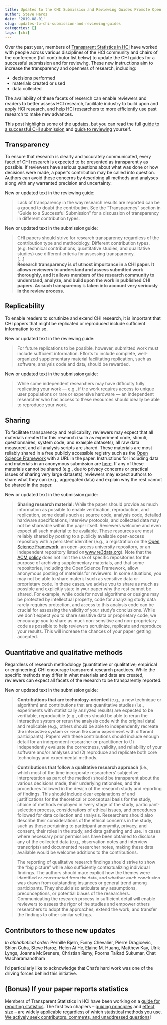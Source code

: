 ```yaml
---
title: Updates to the CHI Submission and Reviewing Guides Promote Open Research Practices
author: Steve Haroz
date: '2019-08-01'
slug: updates-to-chi-submission-and-reviewing-guides
categories: []
tags: [chi]
---
```


Over the past year, members of [Transparent Statistics in HCI](https://transparentstatistics.org/) have worked with people across various disciplines of the HCI community and chairs of the conference (full contributor list below) to update the CHI guides for a successful submission and for reviewing. These new instructions aim to increase the transparency and openness of research, including:

* decisions performed
* materials created or used
* data collected

The availability of these facets of research can enable reviewers and readers to better assess HCI research, facilitate industry to build upon and apply HCI research, and help HCI researchers to more efficiently use past research to make new advances.

This post highlights some of the updates, but you can read the full [guide to a successful CHI submission](https://chi2020.acm.org/authors/papers/guide-to-a-successful-submission/) and [guide to reviewing](https://chi2020.acm.org/guide-to-reviewing-papers/) yourself.


## Transparency

To ensure that research is clearly and accurately communicated, every facet of CHI research is expected to be presented as transparently as possible. If reviewers have serious questions about what was done or how decisions were made, a paper’s contribution may be called into question. Authors can avoid these concerns by describing all methods and analyses along with any warranted precision and uncertainty.

New or updated text in the reviewing guide:

> Lack of transparency in the way research results are reported can be a ground to doubt the contribution. See the “Transparency” section in “Guide to a Successful Submission” for a discussion of transparency in different contribution types.

New or updated text in the submission guide:

> CHI papers should strive for research transparency regardless of the contribution type and methodology. Different contribution types, (e.g. technical contributions, quantitative studies, and qualitative studies) use different criteria for assessing transparency.  
> […]  
> **Research transparency is of utmost importance in a CHI paper. It allows reviewers to understand and assess submitted work thoroughly, and it allows members of the research community to understand, analyze, and build upon the work in published CHI papers. As such transparency is taken into account very seriously in the review process.**


## Replicability

To enable readers to scrutinize and extend CHI research, it is important that CHI papers that might be replicated or reproduced include sufficient information to do so. 

New or updated text in the reviewing guide:

> For future replications to be possible, however, submitted work must include sufficient information. Efforts to include complete, well-organized supplementary material facilitating replication, such as software, analysis code and data, should be rewarded.

New or updated text in the submission guide:

> While some independent researchers may have difficulty fully replicating your work — e.g., if the work requires access to unique user populations or rare or expensive hardware — an independent researcher who has access to these resources should ideally be able to reproduce your work.


## Sharing

To facilitate transparency and replicability, reviewers may expect that all materials created for this research (such as experiment code, stimuli, questionnaires, system code, and example datasets), all raw data measured, and all analysis scripts are shared. These materials are most reliably shared in a free publicly accessible registry such as the [Open Science Framework](https://osf.io) with a URL in the paper. Instructions for including data and materials in an anonymous submission are [here](http://steveharoz.com/blog/2018/sharing-data-and-materials-for-anonymous-submission/). If any of these materials cannot be shared (e.g., due to privacy concerns or practical issues of sharing very large datasets), reviewers may expect authors to share what they can (e.g., aggregated data) and explain why the rest cannot be shared in the paper.

New or updated text in the submission guide:


> **Sharing research material:** While the paper should provide as much information as possible to enable verification, reproduction, and replication, some details such as source code, analysis code, detailed hardware specifications, interview protocols, and collected data may not be shareable within the paper itself. Reviewers welcome and even expect all such material to be available. These resources are most reliably shared by posting to a publicly available open-access repository with a persistent identifier (e.g., a registration on the [Open Science Framework](https://osf.io), an open-access university repository, or an independent repository listed on [www.re3data.org](http://www.re3data.org)). Note that the [ACM policy](https://www.acm.org/publications/policies/artifact-review-badging) does not limit the use of specific repositories for the purpose of archiving supplementary materials, and that some repositories, including the Open Science Framework, allow anonymous posting of materials for reviewers. In some situations, you may not be able to share material such as sensitive data or proprietary code. In these cases, we advise you to share as much as possible and explicitly state in your paper why the rest cannot be shared. For example, while code for novel algorithms or designs may be protected by intellectual property, code for analyzing study data rarely requires protection, and access to this analysis code can be crucial for assessing the validity of your study's conclusions. While we don't expect you to share sensitive data or proprietary code, we encourage you to share as much non-sensitive and non-proprietary code as possible to help reviewers scrutinize, replicate and reproduce your results. This will increase the chances of your paper getting accepted.


## Quantitative and qualitative methods

Regardless of research methodology (quantitative or qualitative; empirical or engineering) CHI encourage transparent research practices. While the specific methods may differ in what materials and data are created, reviewers can expect all facets of the research to be transparently reported.

New or updated text in the submission guide:

> **Contributions that are technology-oriented** (e.g., a new technique or algorithm) and contributions that are quantitative studies (i.e., experiments with statistically analyzed results) are expected to be verifiable, reproducible (e.g., others should be able to rerun the interactive system or rerun the analysis code with the original data) and replicable (e.g., others should be able to independently recreate the interactive system or rerun the same experiment with different participants). Papers with these contributions should include enough detail for an independent researcher or practitioner to (1) independently evaluate the correctness, validity, and reliability of your software and/or analyses and (2) reproduce and replicate both core technology and experimental methods.

> **Contributions that follow a qualitative research approach** (i.e., which most of the time incorporate researchers' subjective interpretation as part of the method) should be transparent about the various decisions made, their underlying rationales, and the procedures followed in the design of the research study and reporting of findings. This should include clear explanations of and justifications for the theoretical or conceptual basis for the study, choice of methods employed in every stage of the study, participant-selection process, considerations of ethical issues, and procedures followed for data collection and analysis. Researchers should also describe their considerations of the ethical concerns in the study, such as those pertaining to participant anonymity, privacy, and consent, their roles in the study, and data gathering and use. In cases where necessary prior permissions have been obtained to disclose any of the collected data (e.g., observation notes and interview transcripts) and documented researcher notes, making these data available would be welcome additions to the contributions.

> The reporting of qualitative research findings should strive to show the “big picture” while also sufficiently contextualizing individual findings. The authors should make explicit how the themes were identified or constructed from the data, and whether each conclusion was drawn from outstanding instances or general trend among participants. They should also articulate any assumptions, preconceptions, or potential biases of the researchers. Communicating the research process in sufficient detail will enable reviewers to assess the rigor of the studies and empower others researchers to adopt the approaches, extend the work, and transfer the findings to other similar settings.


## Contributors to these new updates

_In alphabetical order_: Pernille Bjørn, Fanny Chevalier, Pierre Dragicevic, Shion Guha, Steve Haroz, Helen Ai He, Elaine M. Huang, Matthew Kay, Ulrik Lyngs, Joanna McGrenere, Christian Remy, Poorna Talkad Sukumar, Chat Wacharamanotham

I’d particularly like to acknowledge that Chat’s hard work was one of the driving forces behind this initiative.


## (Bonus) If your paper reports statistics

Members of Transparent Statistics in HCI have been working on a [guide for reporting statistics](https://transparentstats.github.io/guidelines/). The first two chapters – [guiding principles](https://transparentstats.github.io/guidelines/principles.html) and [effect size](https://transparentstats.github.io/guidelines/effectsize.html) – are widely applicable regardless of which statistical methods you use. [We actively seek contributors, comments, and unaddressed questions](https://github.com/transparentstats/guidelines/wiki/Contributing-to-the-Guidelines)!
